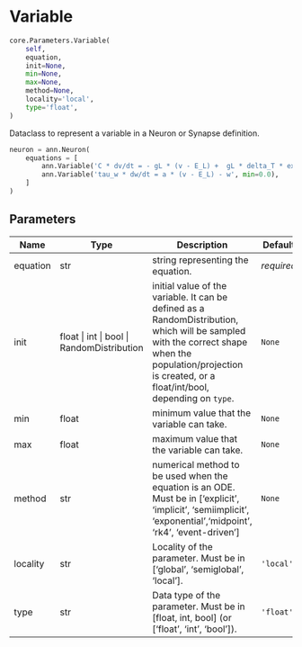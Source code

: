 # Variable { #ANNarchy.core.Parameters.Variable }

```python
core.Parameters.Variable(
    self,
    equation,
    init=None,
    min=None,
    max=None,
    method=None,
    locality='local',
    type='float',
)
```

Dataclass to represent a variable in a Neuron or Synapse definition.

```python
neuron = ann.Neuron(
    equations = [
        ann.Variable('C * dv/dt = - gL * (v - E_L) +  gL * delta_T * exp((v-v_T)/delta_T) + I - w', init=-70.0),
        ann.Variable('tau_w * dw/dt = a * (v - E_L) - w', min=0.0),
    ]
)
```

## Parameters {.doc-section .doc-section-parameters}

| Name     | Type                                       | Description                                                                                                                                                                                                 | Default    |
|----------|--------------------------------------------|-------------------------------------------------------------------------------------------------------------------------------------------------------------------------------------------------------------|------------|
| equation | str                                        | string representing the equation.                                                                                                                                                                           | _required_ |
| init     | float \| int \| bool \| RandomDistribution | initial value of the variable. It can be defined as a RandomDistribution, which will be sampled with the correct shape when the population/projection is created, or a float/int/bool, depending on `type`. | `None`     |
| min      | float                                      | minimum value that the variable can take.                                                                                                                                                                   | `None`     |
| max      | float                                      | maximum value that the variable can take.                                                                                                                                                                   | `None`     |
| method   | str                                        | numerical method to be used when the equation is an ODE. Must be in ['explicit', 'implicit', 'semiimplicit', 'exponential','midpoint', 'rk4', 'event-driven']                                               | `None`     |
| locality | str                                        | Locality of the parameter. Must be in ['global', 'semiglobal', 'local'].                                                                                                                                    | `'local'`  |
| type     | str                                        | Data type of the parameter. Must be in [float, int, bool] (or ['float', 'int', 'bool']).                                                                                                                    | `'float'`  |
